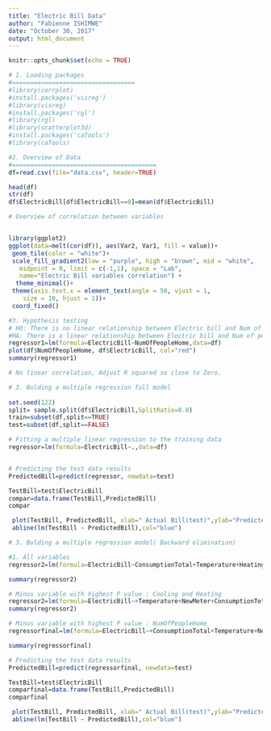 ---
title: "Electric Bill Data"
author: "Fabienne ISHIMWE"
date: "October 30, 2017"
output: html_document
---

```{r setup, include=FALSE}
knitr::opts_chunk$set(echo = TRUE)
```

```{r}
# 1. Loading packages
#==================================
#library(corrplot) 
#install.packages('visreg')
#library(visreg) 
#install.packages('rgl')
#library(rgl)
#library(scatterplot3d)
#install.packages('caTools')
#library(caTools)
```







```{r cars}
#2. Overview of Data
#========================================
df=read.csv(file="data.csv", header=TRUE)

head(df)
str(df)
df$ElectricBill[df$ElectricBill==0]=mean(df$ElectricBill)
```

```{r}

# Overview of correlation between variables


library(ggplot2)
ggplot(data=melt(cor(df)), aes(Var2, Var1, fill = value))+
 geom_tile(color = "white")+
 scale_fill_gradient2(low = "purple", high = "brown", mid = "white", 
   midpoint = 0, limit = c(-1,1), space = "Lab", 
   name="Electric Bill variables correlation") +
  theme_minimal()+ 
 theme(axis.text.x = element_text(angle = 50, vjust = 1, 
    size = 10, hjust = 1))+
 coord_fixed()
```



```{r}
#3. Hypothesis testing
# HO: There is no linear relationship between Electric bill and Num of people at home
#HA: There is a linear relationship between Electric bill and Num of people at home
regressor1=lm(formula=ElectricBill~NumOfPeopleHome,data=df)
plot(df$NumOfPeopleHome, df$ElectricBill, col="red")
summary(regressor1)

# No linear correlation, Adjust R squared so close to Zero.
```



```{r}

# 3. Bulding a multiple regression full model
 
set.seed(122)
split= sample.split(df$ElectricBill,SplitRatio=0.8)
train=subset(df,split==TRUE)
test=subset(df,split==FALSE)

# Fitting a multiple linear regression to the training data
regressor=lm(formula=ElectricBill~.,data=df)


# Predicting the test data results
PredictedBill=predict(regressor, newdata=test)

TestBill=test$ElectricBill
compar=data.frame(TestBill,PredictedBill)
compar

 plot(TestBill, PredictedBill, xlab=" Actual Bill(test)",ylab="Predicted Bill(By model)",col="red")
 abline(lm(TestBill ~ PredictedBill),col="blue")
```

```{r}
# 3. Bulding a multiple regression model( Backward elimination)

#1. All variables
regressor2=lm(formula=ElectricBill~ConsumptionTotal+Temperature+Heating+Cooling+NumOfPeopleHome+NewMeter+NewheatPump1+NewHeatPump2+RiderTotal,data=df)

summary(regressor2)

```

```{r}
# Minus variable with highest P value : Cooling and Heating
regressor2=lm(formula=ElectricBill~+Temperature+NewMeter+ConsumptionTotal+NumOfPeopleHome+NewheatPump1+NewHeatPump2+RiderTotal,data=df)
summary(regressor2)

# Minus variable with highest P value : NumOfPeopleHome
regressorfinal=lm(formula=ElectricBill~+ConsumptionTotal+Temperature+NewMeter+NewheatPump1+NewHeatPump2+RiderTotal,data=df)

summary(regressorfinal)


```

```{r}
# Predicting the test data results
PredictedBill=predict(regressorfinal, newdata=test)

TestBill=test$ElectricBill
comparfinal=data.frame(TestBill,PredictedBill)
comparfinal

 plot(TestBill, PredictedBill, xlab=" Actual Bill(test)",ylab="Predicted Bill(By model)",col="red")
 abline(lm(TestBill ~ PredictedBill),col="blue")
```


